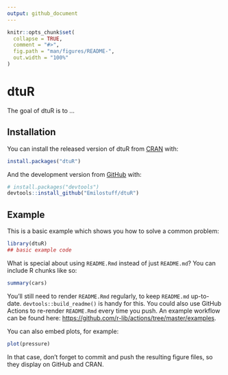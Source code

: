 ```yaml
---
output: github_document
---
```


<!-- README.md is generated from README.Rmd. Please edit that file -->

```r
knitr::opts_chunk$set(
  collapse = TRUE,
  comment = "#>",
  fig.path = "man/figures/README-",
  out.width = "100%"
)
```

# dtuR

<!-- badges: start -->
<!-- badges: end -->

The goal of dtuR is to ...

## Installation

You can install the released version of dtuR from [CRAN](https://CRAN.R-project.org) with:

``` r
install.packages("dtuR")
```

And the development version from [GitHub](https://github.com/) with:

``` r
# install.packages("devtools")
devtools::install_github("Emilostuff/dtuR")
```
## Example

This is a basic example which shows you how to solve a common problem:

```r
library(dtuR)
## basic example code
```

What is special about using `README.Rmd` instead of just `README.md`? You can include R chunks like so:

```r
summary(cars)
```

You'll still need to render `README.Rmd` regularly, to keep `README.md` up-to-date. `devtools::build_readme()` is handy for this. You could also use GitHub Actions to re-render `README.Rmd` every time you push. An example workflow can be found here: <https://github.com/r-lib/actions/tree/master/examples>.

You can also embed plots, for example:

```r
plot(pressure)
```

In that case, don't forget to commit and push the resulting figure files, so they display on GitHub and CRAN.
